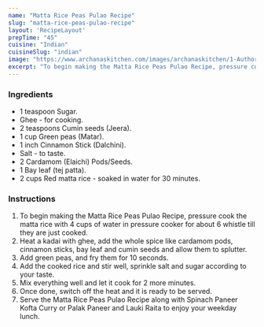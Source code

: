 ---
name: "Matta Rice Peas Pulao Recipe"
slug: "matta-rice-peas-pulao-recipe"
layout: 'RecipeLayout'
prepTime: "45"
cuisine: "Indian"
cuisineSlug: "indian"
image: "https://www.archanaskitchen.com/images/archanaskitchen/1-Author/sibyl_sunitha/Matta_Rice_Peas_Pulao_Recipe_.jpg"
excerpt: "To begin making the Matta Rice Peas Pulao Recipe, pressure cook the matta rice with 4 cups of water in pressure cooker for about 6 whistle till they are just cooked"
---

### Ingredients

- 1 teaspoon Sugar.
- Ghee - for cooking.
- 2 teaspoons Cumin seeds (Jeera).
- 1 cup Green peas (Matar).
- 1 inch Cinnamon Stick (Dalchini).
- Salt - to taste.
- 2 Cardamom (Elaichi) Pods/Seeds.
- 1 Bay leaf (tej patta).
- 2 cups Red matta rice - soaked in water for 30 minutes.

### Instructions

1. To begin making the Matta Rice Peas Pulao Recipe, pressure cook the matta rice with 4 cups of water in pressure cooker for about 6 whistle till they are just cooked.
1. Heat a kadai with ghee, add the whole spice like cardamom pods, cinnamon sticks, bay leaf and cumin seeds and allow them to splutter.
1. Add green peas, and fry them for 10 seconds.
1. Add the cooked rice and stir well, sprinkle salt and sugar according to your taste.
1. Mix everything well and let it cook for 2 more minutes.
1. Once done, switch off the heat and it is ready to be served.
1. Serve the Matta Rice Peas Pulao Recipe along with Spinach Paneer Kofta Curry or Palak Paneer and Lauki Raita to enjoy your weekday lunch.

